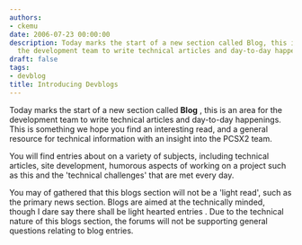 ```yaml
---
authors:
- ckemu
date: 2006-07-23 00:00:00
description: Today marks the start of a new section called Blog, this is an area for
  the development team to write technical articles and day-to-day happenings
draft: false
tags:
- devblog
title: Introducing Devblogs
---
```


Today marks the start of a new section called **Blog** , this is an area
for the development team to write technical articles and day-to-day
happenings. This is something we hope you find an interesting read, and
a general resource for technical information with an insight into the
PCSX2 team.

<!-- truncate -->

You will find entries about on a variety of subjects, including
technical articles, site development, humorous aspects of working on a
project such as this and the 'technical challenges' that are met every
day.

You may of gathered that this blogs section will not be a 'light read',
such as the primary news section. Blogs are aimed at the technically
minded, though I dare say there shall be light hearted entries . Due to
the technical nature of this blogs section, the forums will not be
supporting general questions relating to blog entries.